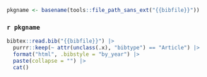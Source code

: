 ```r
pkgname <- basename(tools::file_path_sans_ext("{{bibfile}}"))
```

### `r pkgname`

```r
bibtex::read.bib("{{bibfile}}") |>
  purrr::keep(~ attr(unclass(.x), "bibtype") == "Article") |> 
  format("html", .bibstyle = "by_year") |>
  paste(collapse = "") |>
  cat()
```
